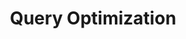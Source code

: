 ---
id: "db_mq_008"
questionType: "MULTIPLE_CHOICE"
title: "Query Optimization"
description: "Which component of a DBMS is responsible for optimizing query execution?"
difficulty: "HARD"
category: "Database"
options:
  - "Query Optimizer"
  - "Transaction Manager"
  - "Storage Manager"
  - "Buffer Manager"
correctAnswer: 0
---
